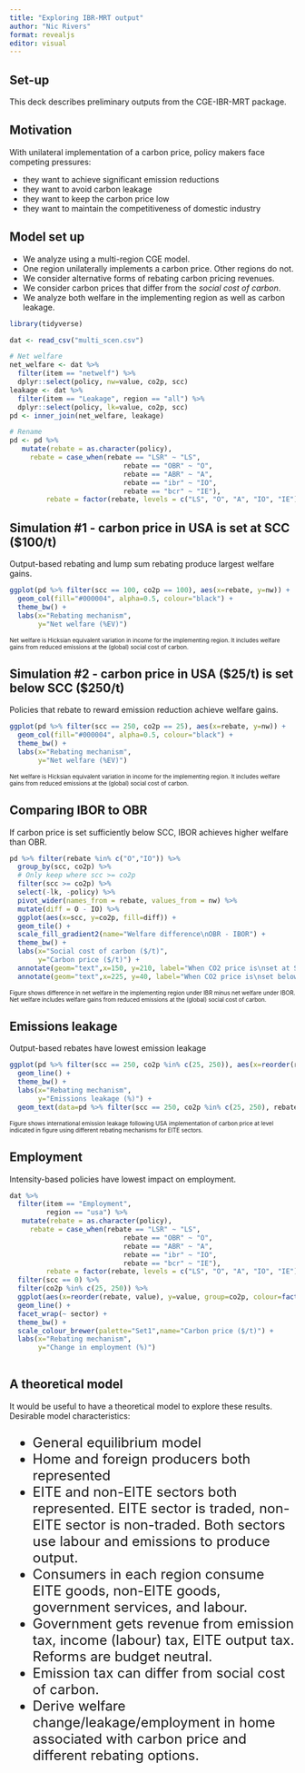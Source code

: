 ```yaml
---
title: "Exploring IBR-MRT output"
author: "Nic Rivers"
format: revealjs
editor: visual
---
```


## Set-up

This deck describes preliminary outputs from the CGE-IBR-MRT package.

## Motivation

With unilateral implementation of a carbon price, policy makers face competing pressures:

-   they want to achieve significant emission reductions
-   they want to avoid carbon leakage
-   they want to keep the carbon price low
-   they want to maintain the competitiveness of domestic industry

## Model set up

-   We analyze using a multi-region CGE model.
-   One region unilaterally implements a carbon price. Other regions do not.
-   We consider alternative forms of rebating carbon pricing revenues.
-   We consider carbon prices that differ from the *social cost of carbon*.
-   We analyze both welfare in the implementing region as well as carbon leakage.


```r
library(tidyverse)

dat <- read_csv("multi_scen.csv")

# Net welfare
net_welfare <- dat %>% 
  filter(item == "netwelf") %>%
  dplyr::select(policy, nw=value, co2p, scc)
leakage <- dat %>% 
  filter(item == "Leakage", region == "all") %>%
  dplyr::select(policy, lk=value, co2p, scc)
pd <- inner_join(net_welfare, leakage) 

# Rename
pd <- pd %>%
   mutate(rebate = as.character(policy),
     rebate = case_when(rebate == "LSR" ~ "LS",
                            rebate == "OBR" ~ "O",
                            rebate == "ABR" ~ "A",
                            rebate == "ibr" ~ "IO",
                            rebate == "bcr" ~ "IE"),
         rebate = factor(rebate, levels = c("LS", "O", "A", "IO", "IE")))
```

## Simulation #1 - carbon price in USA is set at SCC ($100/t)

Output-based rebating and lump sum rebating produce largest welfare gains.


```r
ggplot(pd %>% filter(scc == 100, co2p == 100), aes(x=rebate, y=nw)) +
  geom_col(fill="#000004", alpha=0.5, colour="black") +
  theme_bw() +
  labs(x="Rebating mechanism",
       y="Net welfare (%EV)")
```
<font size="1"> Net welfare is Hicksian equivalent variation in income for the implementing region. It includes welfare gains from reduced emissions at the (global) social cost of carbon.</font> 

## Simulation #2 - carbon price in USA ($25/t) is set below SCC ($250/t)
Policies that rebate to reward emission reduction achieve welfare gains.

```r
ggplot(pd %>% filter(scc == 250, co2p == 25), aes(x=rebate, y=nw)) +
  geom_col(fill="#000004", alpha=0.5, colour="black") +
  theme_bw() +
  labs(x="Rebating mechanism",
       y="Net welfare (%EV)")
```
<font size="1"> Net welfare is Hicksian equivalent variation in income for the implementing region. It includes welfare gains from reduced emissions at the (global) social cost of carbon.</font> 

## Comparing IBOR to OBR
If carbon price is set sufficiently below SCC, IBOR achieves higher welfare than OBR.
```r
pd %>% filter(rebate %in% c("O","IO")) %>% 
  group_by(scc, co2p) %>%
  # Only keep where scc >= co2p
  filter(scc >= co2p) %>%
  select(-lk, -policy) %>%
  pivot_wider(names_from = rebate, values_from = nw) %>%
  mutate(diff = O - IO) %>%
  ggplot(aes(x=scc, y=co2p, fill=diff)) +
  geom_tile() +
  scale_fill_gradient2(name="Welfare difference\nOBR - IBOR") +
  theme_bw() +
  labs(x="Social cost of carbon ($/t)",
       y="Carbon price ($/t)") +
  annotate(geom="text",x=150, y=210, label="When CO2 price is\nset at SCC\nIBR dominates.") +
  annotate(geom="text",x=225, y=40, label="When CO2 price is\nset below SCC\nIBOR dominates.") 
```
<font size="1"> Figure shows difference in net welfare in the implementing region under IBR minus net welfare under IBOR. Net welfare includes welfare gains from reduced emissions at the (global) social cost of carbon.</font>

## Emissions leakage
Output-based rebates have lowest emission leakage

```r
ggplot(pd %>% filter(scc == 250, co2p %in% c(25, 250)), aes(x=reorder(rebate, -lk), y=lk, group=co2p)) +
  geom_line() +
  theme_bw() +
  labs(x="Rebating mechanism",
       y="Emissions leakage (%)") +
  geom_text(data=pd %>% filter(scc == 250, co2p %in% c(25, 250), rebate == "O"), aes(x=rebate, y=lk, label=paste0(co2p," $/t")), nudge_x = 0.25)
```
<font size="1"> Figure shows international emission leakage following USA implementation of carbon price at level indicated in figure using different rebating mechanisms for EITE sectors.</font>

## Employment
Intensity-based policies have lowest impact on employment.

```r
dat %>%
  filter(item == "Employment",
         region == "usa") %>%
   mutate(rebate = as.character(policy),
     rebate = case_when(rebate == "LSR" ~ "LS",
                            rebate == "OBR" ~ "O",
                            rebate == "ABR" ~ "A",
                            rebate == "ibr" ~ "IO",
                            rebate == "bcr" ~ "IE"),
         rebate = factor(rebate, levels = c("LS", "O", "A", "IO", "IE"))) %>%
  filter(scc == 0) %>%
  filter(co2p %in% c(25, 250)) %>%
  ggplot(aes(x=reorder(rebate, value), y=value, group=co2p, colour=factor(co2p))) +
  geom_line() +
  facet_wrap(~ sector) +
  theme_bw() +
  scale_colour_brewer(palette="Set1",name="Carbon price ($/t)") +
  labs(x="Rebating mechanism",
       y="Change in employment (%)")
  
```

## A theoretical model
It would be useful to have a theoretical model to explore these results. Desirable model characteristics:

<font size="5">

-   General equilibrium model
-   Home and foreign producers both represented
-   EITE and non-EITE sectors both represented. EITE sector is traded, non-EITE sector is non-traded. Both sectors use labour and emissions to produce output.
-   Consumers in each region consume EITE goods, non-EITE goods, government services, and labour.
-   Government gets revenue from emission tax, income (labour) tax, EITE output tax. Reforms are budget neutral.
-   Emission tax can differ from social cost of carbon.
-   Derive welfare change/leakage/employment in home associated with carbon price and different rebating options.

</font>